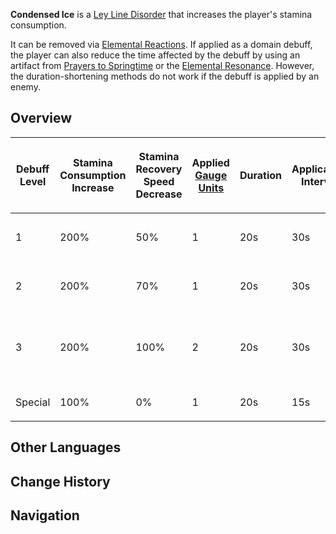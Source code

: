 {{Status Infobox
|image    = Tutorial Adventure Condensed Ice.png
|type     = Ley Line Disorders
|type2    = Auras
|element  = Cryo
|icon     = Icon Condensed Ice
|color    = Light blue
|domain   = Forsaken Rift
|domain2  = Midsummer Courtyard
|effect   = Your character will be periodically inflicted with Condensed Ice, greatly increasing your Stamina Consumption until the inflicted {{Cryo}} element is removed.
}}
'''Condensed Ice''' is a [[Ley Line Disorder]] that increases the player's stamina consumption.

It can be removed via [[Elemental Reactions]]. If applied as a domain debuff, the player can also reduce the time affected by the debuff by using an artifact from [[Prayers to Springtime]] or the {{color|Pyro|Fervent Flames}} [[Elemental Resonance]]. However, the duration-shortening methods do not work if the debuff is applied by an enemy.

==Overview==
{| class="article-table" style="text-align: center;"
! Debuff Level !! Stamina Consumption Increase !! Stamina Recovery Speed Decrease !! Applied [[Gauge Unit]]s !! Duration !! Application Interval !! Sources
|-
| 1
| 200%
| 50%
| 1
| 20s
| 30s
| Forsaken Rift I-II
|-
| 2
| 200%
| 70%
| 1
| 20s
| 30s
| Forsaken Rift III
|-
| 3
| 200%
| 100%
| 2
| 20s
| 30s
| Forsaken Rift IV<br />Spiral Abyss
|-
| Special
| 100%
| 0%
| 1
| 20s
| 15s
| Enemies
|}

==Other Languages==
{{Other Languages
|en      = Condensed Ice
|zhs     = 凝结之冰
|zhs_rm  = Níngjié zhī Bīng
|zht     = 凝結之冰
|zht_rm  = Níngjié zhī Bīng
|zh_tl   = Condensed Ice
|ja      = 凝結の氷
|ja_rm   = Gyouketsu no Koori
|ja_tl   = Congealed Ice
|ko      = 응결의 얼음
|ko_rm   = Eunggyeol-ui Eoreum
|ko_tl   = Ice of Congelation
|es      = Hielo condensado
|es_tl   = Condensed Ice
|fr      = Glace condensée
|fr_tl   = Condensed Ice
|ru      = Застывший лёд
|ru_tl   = Frozen Ice
|th      = Condensed Ice
|vi      = Băng Ngưng Kết
|vi_tl   = 
|de      = Erstarrte Glieder
|de_tl   = Congealed Limbs
|id      = Condensed Ice
|pt      = Gelo Condensado
|pt_tl   = Condensed Ice
|tr      = 
|tr_tl   = 
|it      = 
|it_tl   = 
}}

==Change History==
{{Change History|1.0}}

==Navigation==
{{Ley Line Disorder Navbox}}